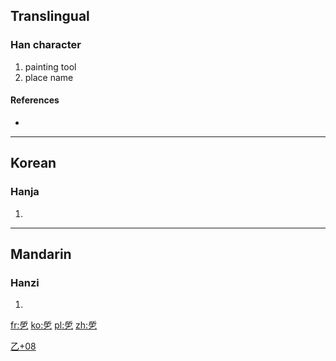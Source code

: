 ==Translingual==

===Han character===
{{Han char|rn=5|rad=乙|as=08|sn=9|four=|canj=竹中弓 (HLN), X竹中弓 (XHLN)|ids=⿱[[所]][[乙]]}}

# painting tool
# place name

====References====
* {{Han ref|kx=0084.241|dj=0171.320|hdz=10056.041|uh=4E7A|ud=20090}}

----

==Korean==

===Hanja===
{{ko-hanja|hangeul=[[솔]]|rv=sol|mr=sol|y=sol}}

# {{defn|lang=ko|sort=乙08}}

----

==Mandarin==

===Hanzi===
{{cmn-hanzi|pin=[[suǒ]] ([[suo3]])|wg=so<sup>3</sup>}}

# {{defn|lang=cmn|sort=乙08}}

[[Category:Korean-only CJKV Characters|乙+08]]

[[fr:乺]]
[[ko:乺]]
[[pl:乺]]
[[zh:乺]]